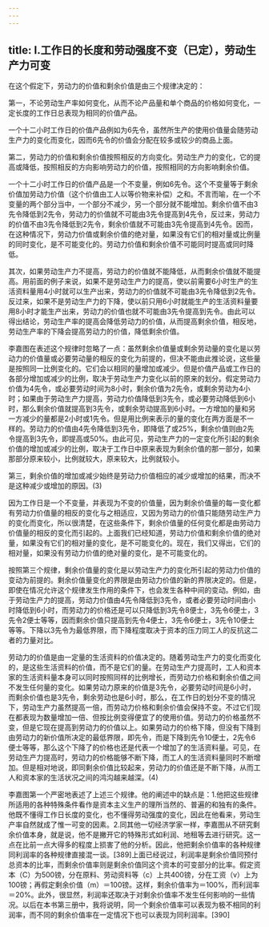 ```yaml
---
---
---
```

title: Ⅰ.工作日的长度和劳动强度不变（已定），劳动生产力可变
---




在这个假定下，劳动力的价值和剩余价值是由三个规律决定的：

第一，不论劳动生产率如何变化，从而不论产品量和单个商品的价格如何变化，一定长度的工作日总表现为相同的价值产品。

一个十二小时工作日的价值产品例如为6先令，虽然所生产的使用价值量会随劳动生产力的变化而变化，因而6先令的价值会分配在较多或较少的商品上面。

第二，劳动力的价值和剩余价值按照相反的方向变化。劳动生产力的变化，它的提高或降低，按照相反的方向影响劳动力的价值，按照相同的方向影响剩余价值。

一个十二小时工作日的价值产品是一个不变量，例如6先令。这个不变量等于剩余价值加劳动力价值（这个价值由工人以等价物来补偿）之和。不言而喻，在一个不变量的两个部分当中，一个部分不减少，另一个部分就不能增加。剩余价值不由3先令降低到2先令，劳动力的价值就不可能由3先令提高到4先令，反过来，劳动力的价值不由3先令降低到2先令，剩余价值就不可能由3先令提高到4先令。因而，在这种情况下，劳动力价值或剩余价值的绝对量，如果没有它们的相对量或比例量的同时变化，是不可能变化的。劳动力价值和剩余价值不可能同时提高或同时降低。

其次，如果劳动生产力不提高，劳动力的价值就不能降低，从而剩余价值就不能提高。用前面的例子来说，如果不是劳动生产力的提高，使以前需要6小时生产的生活资料量用4小时就可以生产出来，劳动力的价值就不可能由3先令降低到2先令。反过来，如果不是劳动生产力的下降，使以前只用6小时就能生产的生活资料量要用8小时才能生产出来，劳动力的价值也就不可能由3先令提高到先令。由此可以得出结论，劳动生产率的提高会降低劳动力的价值，从而提高剩余价值，相反地，劳动生产率的下降会提高劳动力的价值，降低剩余价值。

李嘉图在表述这个规律时忽略了一点：虽然剩余价值量或剩余劳动量的变化是以劳动力的价值量或必要劳动量的相反的变化为前提的，但决不能由此推论说，这些量是按照同一比例变化的。它们会以相同的量增加或减少。但是价值产品或工作日的各部分增加或减少的比例，取决于劳动生产力变化以前的原来的划分。假定劳动力价值为4先令，或必要劳动时间为8小时，剩余价值为2先令，或剩余劳动为4小时；如果由于劳动生产力提高，劳动力价值降低到3先令，或必要劳动降低到6小时，那么剩余价值就提高到3先令，或剩余劳动提高到6小时。一方增加的量和另一方减少的量都是2小时或1先令。但是用比例来表示的量的变化在两方面是不一样的。劳动力的价值由4先令降低到3先令，即降低了或25%，剩余价值则由2先令提高到3先令，即提高或50%。由此可见，劳动生产力的一定变化所引起的剩余价值的增加或减少的比例，取决于工作日中原来表现为剩余价值的那一部分，如果那部分原来较小，比例就较大，原来较大，比例就较小。

第三，剩余价值的增加或减少始终是劳动力价值相应的减少或增加的结果，而决不是这种减少或增加的原因。(3)

因为工作日是一个不变量，并表现为不变的价值量，因为剩余价值量的每一变化都有劳动力价值量的相反的变化与之相适应，又因为劳动力的价值只能随劳动生产力的变化而变化，所以很清楚，在这些条件下，剩余价值量的任何变化都是由劳动力价值量的相反的变化而引起的。上面我们已经知道，劳动力价值和剩余价值的绝对量，如果没有它们的相对量的变化，是不可能变化的。现在，我们又得出，它们的相对量，如果没有劳动力价值的绝对量的变化，是不可能变化的。

按照第三个规律，剩余价值量的变化是以劳动生产力的变化所引起的劳动力价值的变动为前提的。剩余价值量变化的界限是由劳动力价值的新的界限决定的。但是，即使在情况允许这个规律发生作用的条件下，也会发生各种中间的变动。例如，由于劳动生产力的提高，劳动力价值由4先令降低到3先令，或者必要劳动时间由小时降低到6小时，而劳动力的价格还是可以只降低到3先令8便士，3先令6便士，3先令2便士等等，因而剩余价值只提高到先令4便士，3先令6便士，3先令10便士等等。下降以3先令为最低界限，而下降程度取决于资本的压力同工人的反抗这二者的力量对比。

劳动力的价值是由一定量的生活资料的价值决定的。随着劳动生产力的变化而变化的，是这些生活资料的价值，而不是它们的量。在劳动生产力提高时，工人和资本家的生活资料量本身可以同时按照同样的比例增长，而劳动力价格和剩余价值之间不发生任何量的变化。如果劳动力原来的价值是3先令，必要劳动时间是6小时，而剩余价值也是3先令，剩余劳动也是6小时，那么，在工作日的划分不变的情况下，劳动生产力虽然提高一倍，而劳动力价格和剩余价值会保持不变。不过它们现在都表现为数量增加一倍、但按比例变得便宜了的使用价值。劳动力的价格虽然不变，但是它现在提高到劳动力的价值以上。如果劳动力的价格下降，但没有下降到由劳动力的新价值所决定的最低界限，即先令，而是下降到先令10便士，2先令6便士等等，那么这个下降了的价格也还是代表一个增加了的生活资料量。可见，在劳动生产力提高时，劳动力的价格能够不断下降，而工人的生活资料量同时不断增加。但是相对地说，即同剩余价值比较起来，劳动力的价值还是不断下降，从而工人和资本家的生活状况之间的鸿沟越来越深。(4)

李嘉图第一个严密地表述了上述三个规律。他的阐述中的缺点是：1.他把这些规律所适用的各种特殊条件看作是资本主义生产的理所当然的、普遍的和独有的条件。他既不懂得工作日长度的变化，也不懂得劳动强度的变化，因此在他看来，劳动生产率自然就成了惟一可变的因素。2.同其他一切经济学家一样，李嘉图从不研究剩余价值本身，就是说，他不是撇开它的特殊形式如利润、地租等去进行研究。这一点在比前一点大得多的程度上损害了他的分析。因此，他把剩余价值率的各种规律同利润率的各种规律直接混一谈。[389]上面已经说过，利润率是剩余价值同预付总资本的比率，而剩余价值率则是剩余价值同这个资本的可变部分的比率。假定资本（C）为500镑，分在原料、劳动资料等（c）上共400镑，分在工资（v）上为100镑；再假定剩余价值（m）＝100镑。这样，剩余价值率为＝100%，而利润率＝20%。此外，很显然，利润率还取决于对剩余价值率不发生任何影响的一些情况。以后在本书第三册中，我将说明，同一个剩余价值率可以表现为极不相同的利润率，而不同的剩余价值率在一定情况下也可以表现为同利润率。[390]